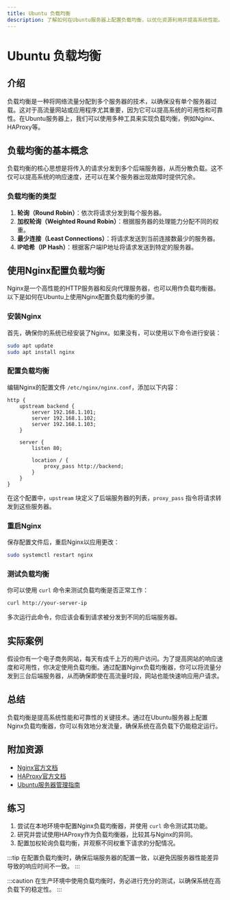 ```yaml
---
title: Ubuntu 负载均衡
description: 了解如何在Ubuntu服务器上配置负载均衡，以优化资源利用并提高系统性能。
---
```


# Ubuntu 负载均衡

## 介绍

负载均衡是一种将网络流量分配到多个服务器的技术，以确保没有单个服务器过载。这对于高流量网站或应用程序尤其重要，因为它可以提高系统的可用性和可靠性。在Ubuntu服务器上，我们可以使用多种工具来实现负载均衡，例如Nginx、HAProxy等。

## 负载均衡的基本概念

负载均衡的核心思想是将传入的请求分发到多个后端服务器，从而分散负载。这不仅可以提高系统的响应速度，还可以在某个服务器出现故障时提供冗余。

### 负载均衡的类型

1. **轮询（Round Robin）**：依次将请求分发到每个服务器。
2. **加权轮询（Weighted Round Robin）**：根据服务器的处理能力分配不同的权重。
3. **最少连接（Least Connections）**：将请求发送到当前连接数最少的服务器。
4. **IP哈希（IP Hash）**：根据客户端IP地址将请求发送到特定的服务器。

## 使用Nginx配置负载均衡

Nginx是一个高性能的HTTP服务器和反向代理服务器，也可以用作负载均衡器。以下是如何在Ubuntu上使用Nginx配置负载均衡的步骤。

### 安装Nginx

首先，确保你的系统已经安装了Nginx。如果没有，可以使用以下命令进行安装：

```bash
sudo apt update
sudo apt install nginx
```

### 配置负载均衡

编辑Nginx的配置文件 `/etc/nginx/nginx.conf`，添加以下内容：

```nginx
http {
    upstream backend {
        server 192.168.1.101;
        server 192.168.1.102;
        server 192.168.1.103;
    }

    server {
        listen 80;

        location / {
            proxy_pass http://backend;
        }
    }
}
```

在这个配置中，`upstream` 块定义了后端服务器的列表，`proxy_pass` 指令将请求转发到这些服务器。

### 重启Nginx

保存配置文件后，重启Nginx以应用更改：

```bash
sudo systemctl restart nginx
```

### 测试负载均衡

你可以使用 `curl` 命令来测试负载均衡是否正常工作：

```bash
curl http://your-server-ip
```

多次运行此命令，你应该会看到请求被分发到不同的后端服务器。

## 实际案例

假设你有一个电子商务网站，每天有成千上万的用户访问。为了提高网站的响应速度和可用性，你决定使用负载均衡。通过配置Nginx负载均衡器，你可以将流量分发到三台后端服务器，从而确保即使在高流量时段，网站也能快速响应用户请求。

## 总结

负载均衡是提高系统性能和可靠性的关键技术。通过在Ubuntu服务器上配置Nginx负载均衡器，你可以有效地分发流量，确保系统在高负载下仍能稳定运行。

## 附加资源

- [Nginx官方文档](https://nginx.org/en/docs/)
- [HAProxy官方文档](https://www.haproxy.org/)
- [Ubuntu服务器管理指南](https://ubuntu.com/server/docs)

## 练习

1. 尝试在本地环境中配置Nginx负载均衡器，并使用 `curl` 命令测试其功能。
2. 研究并尝试使用HAProxy作为负载均衡器，比较其与Nginx的异同。
3. 配置加权轮询负载均衡，并观察不同权重下请求的分配情况。

:::tip
在配置负载均衡时，确保后端服务器的配置一致，以避免因服务器性能差异导致的响应时间不一致。
:::

:::caution
在生产环境中使用负载均衡时，务必进行充分的测试，以确保系统在高负载下的稳定性。
:::